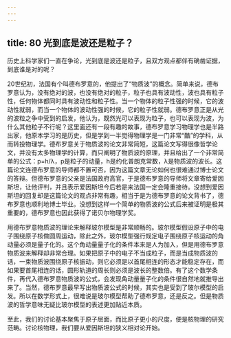 ```yaml
---
---
---
```

title: 80 光到底是波还是粒子？
---




历史上科学家们一直在争论，光到底是波还是粒子，且双方观点都伴有确凿证据，到底谁是对的呢？

20世纪初，法国有个叫德布罗意的，他提出了“物质波”的概念。简单来说，德布罗意认为，没有绝对的波，也没有绝对的粒子，粒子也具有波动性，波也具有粒子性，任何物体都同时具有波动性和粒子性。当一个物体的粒子性强的时候，它的波动性就弱，而当一个物体的波动性强的时候，它的粒子性就弱。德布罗意正是从光的波粒之争中受到的启发，他认为，既然光可以表现为粒子，也可以表现为波，为什么其他粒子不行呢？这里面还有一段有趣的故事，德布罗意学习物理学也是半路出家，他原本学习的是历史，但是学到一半觉得物理学是一门非常“酷”的学科，从而转投物理学。德布罗意关于物质波的论文非常简短，这篇论文写得很像哲学论文，并没有太多物理学的计算，而只阐明了物质波的原理，并且给出了一个非常简单的公式：p=h/λ，p是粒子的动量，h是约化普朗克常数，λ是物质波的波长。这篇论文连德布罗意的导师都不置可否，因为这篇文章无论如何也很难通过博士论文的答辩。但德布罗意的父亲是法国政府高官，于是德布罗意的导师将文章寄给爱因斯坦，让他评判，并且表示爱因斯坦今后若是来法国一定会隆重接待。没想到爱因斯坦的回复却是这篇论文的观点非常有趣，相当于是为德布罗意的论文背书了，德布罗意也顺利地博士毕业。没想到这样一个简单的物质波的公式后来被证明是极其重要的，德布罗意也因此获得了诺贝尔物理学奖。



用德布罗意物质波的理论来解释玻尔模型是非常顺畅的。玻尔模型假设原子中的电子围绕原子核做圆周运动，除此之外，玻尔模型强行规定电子围绕原子核运动的角动量必须是量子化的。这个角动量量子化的条件本来是人为加入，但是用德布罗意物质波来解释却非常合理。如果把原子中的电子不当成粒子，而是当成物质波的话，一束物质波围绕原子核振动，则它必须是以首尾相连的形态才能稳定存在，而如果要首尾相连的话，圆形轨道的周长则必须是波长的整数倍。有了这个数学条件，再代入德布罗意物质波的公式，会发现角动量量子化的条件很自然地就推导出来了。当然，德布罗意最早写出物质波公式的时候，其实也是受到了玻尔模型的启发。所以在数学形式上，很难说是玻尔模型帮助了德布罗意，还是反之。但是物质波的哲学意味无疑比玻尔模型的表述更加贴近本质。

至此，我们的讨论基本聚焦于原子层面，而比原子更小的尺度，便是核物理的研究范畴。讨论核物理，我们要从爱因斯坦的狭义相对论开始。